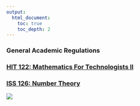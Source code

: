 ```yaml
---
output:
  html_document:
    toc: true
    toc_depth: 2
---
```


### General Academic Regulations

### [HIT 122: Mathematics For Technologists II](hit122.html)

### [ISS 126: Number Theory](iss126.html)

![ ](/Users/admin/Documents/GitHub/maths/band4.png)